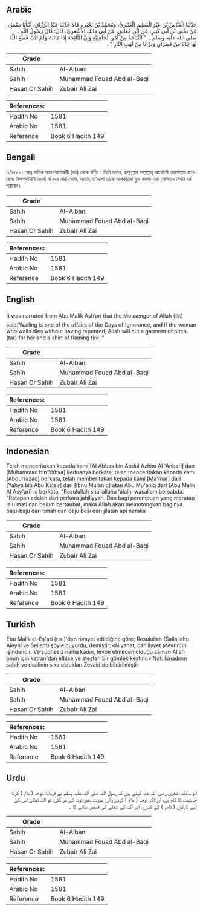 ## Arabic


<div dir="rtl" lang="ar" style={{fontSize:'larger',backgroundColor:'#f8f9fa',padding:20}}>
حَدَّثَنَا الْعَبَّاسُ بْنُ عَبْدِ الْعَظِيمِ الْعَنْبَرِيُّ، وَمُحَمَّدُ بْنُ يَحْيَى، قَالاَ حَدَّثَنَا عَبْدُ الرَّزَّاقِ، أَنْبَأَنَا مَعْمَرٌ، عَنْ يَحْيَى بْنِ أَبِي كَثِيرٍ، عَنِ ابْنِ مُعَانِقٍ، عَنْ أَبِي مَالِكٍ الأَشْعَرِيِّ، قَالَ: قَالَ رَسُولُ اللَّهِ ـ صلى الله عليه وسلم ـ ‏ "‏ النِّيَاحَةُ مِنْ أَمْرِ الْجَاهِلِيَّةِ وَإِنَّ النَّائِحَةَ إِذَا مَاتَتْ وَلَمْ تَتُبْ قَطَعَ اللَّهُ لَهَا ثِيَابًا مِنْ قَطِرَانٍ وَدِرْعًا مِنْ لَهَبِ النَّارِ ‏"‏ ‏.‏
</div>
<div style={{backgroundColor:'#f8f9fa',padding:20, marginBottom: 10}}><table> <thead> <tr> <th>Grade</th> <th></th> </tr> </thead> <tbody> <tr><td>Sahih</td><td>Al-Albani</td></tr><tr><td>Sahih</td><td>Muhammad Fouad Abd al-Baqi</td></tr><tr><td>Hasan Or Sahih</td><td>Zubair Ali Zai</td></tr></tbody></table><table> <thead> <tr> <th>References:</th> <th></th> </tr> </thead> <tbody><tr><td>Hadith No</td><td>1581</td></tr><tr><td>Arabic No</td><td>1581</td></tr><tr><td>Reference</td><td>Book 6 Hadith 149</td></tr></tbody></table></div>

## Bengali


<div dir="ltr" lang="bn" style={{fontSize:'larger',backgroundColor:'#f8f9fa',padding:20}}>
৩/১৫৮১। আবূ মালিক আল-আশআরী (রাঃ) থেকে বর্ণিত। তিনি বলেন, রাসূলুল্লাহ সাল্লাল্লাহু আলাইহি ওয়াসাল্লাম বলেছেনঃ বিলাপকারিণী তওবা না করে মারা গেলে, আল্লাহ্ তা‘আলা তাকে আলকাতরা যুক্ত কাপড় এবং লেলিহান শিখার বর্ম পরাবেন।
</div>
<div style={{backgroundColor:'#f8f9fa',padding:20, marginBottom: 10}}><table> <thead> <tr> <th>Grade</th> <th></th> </tr> </thead> <tbody> <tr><td>Sahih</td><td>Al-Albani</td></tr><tr><td>Sahih</td><td>Muhammad Fouad Abd al-Baqi</td></tr><tr><td>Hasan Or Sahih</td><td>Zubair Ali Zai</td></tr></tbody></table><table> <thead> <tr> <th>References:</th> <th></th> </tr> </thead> <tbody><tr><td>Hadith No</td><td>1581</td></tr><tr><td>Arabic No</td><td>1581</td></tr><tr><td>Reference</td><td>Book 6 Hadith 149</td></tr></tbody></table></div>

## English


<div dir="ltr" lang="en" style={{fontSize:'larger',backgroundColor:'#f8f9fa',padding:20}}>
It was narrated from Abu Malik Ash’ari that the Messenger of Allah (ﷺ) said:‘Wailing is one of the affairs of the Days of Ignorance, and if the woman who wails dies without having repented, Allah will cut a garment of pitch (tar) for her and a shirt of flaming fire.’”
</div>
<div style={{backgroundColor:'#f8f9fa',padding:20, marginBottom: 10}}><table> <thead> <tr> <th>Grade</th> <th></th> </tr> </thead> <tbody> <tr><td>Sahih</td><td>Al-Albani</td></tr><tr><td>Sahih</td><td>Muhammad Fouad Abd al-Baqi</td></tr><tr><td>Hasan Or Sahih</td><td>Zubair Ali Zai</td></tr></tbody></table><table> <thead> <tr> <th>References:</th> <th></th> </tr> </thead> <tbody><tr><td>Hadith No</td><td>1581</td></tr><tr><td>Arabic No</td><td>1581</td></tr><tr><td>Reference</td><td>Book 6 Hadith 149</td></tr></tbody></table></div>

## Indonesian


<div dir="ltr" lang="id" style={{fontSize:'larger',backgroundColor:'#f8f9fa',padding:20}}>
Telah menceritakan kepada kami [Al Abbas bin Abdul Azhim Al 'Anbari] dan [Muhammad bin Yahya] keduanya berkata; telah menceritakan kepada kami [Abdurrazaq] berkata, telah memberitakan kepada kami [Ma'mar] dari [Yahya bin Abu Katsir] dari [Ibnu Mu'aniq] atau Abu Mu'aniq dari [Abu Malik Al Asy'ari] ia berkata, "Rasulullah shallallahu 'alaihi wasallam bersabda: "Ratapan adalah dari perkara jahiliyyah. Dan bagi perempuan yang meratap lalu mati dan belum bertaubat, maka Allah akan memotongkan baginya baju-baju dari timah dan baju besi dari jilatan api neraka
</div>
<div style={{backgroundColor:'#f8f9fa',padding:20, marginBottom: 10}}><table> <thead> <tr> <th>Grade</th> <th></th> </tr> </thead> <tbody> <tr><td>Sahih</td><td>Al-Albani</td></tr><tr><td>Sahih</td><td>Muhammad Fouad Abd al-Baqi</td></tr><tr><td>Hasan Or Sahih</td><td>Zubair Ali Zai</td></tr></tbody></table><table> <thead> <tr> <th>References:</th> <th></th> </tr> </thead> <tbody><tr><td>Hadith No</td><td>1581</td></tr><tr><td>Arabic No</td><td>1581</td></tr><tr><td>Reference</td><td>Book 6 Hadith 149</td></tr></tbody></table></div>

## Turkish


<div dir="ltr" lang="tr" style={{fontSize:'larger',backgroundColor:'#f8f9fa',padding:20}}>
Ebu Malik el-Eş'ari (r.a.)'den rivayet edildiğine göre; Resulullah (Sallallahu Aleyhi ve Sellem) şöyle buyurdu, demiştir: «Niyahat, cahiliyyet (devrin)in işindendir. Ve şüphesiz naiha kadın, tevbe etmeden öldüğü zaman Allah onun için katran'dan elbise ve ateşten bir gömlek kestirir.» Not: İsnadının sahih ve ricalinin sika oldukları Zevaid'de bildirilmiştir
</div>
<div style={{backgroundColor:'#f8f9fa',padding:20, marginBottom: 10}}><table> <thead> <tr> <th>Grade</th> <th></th> </tr> </thead> <tbody> <tr><td>Sahih</td><td>Al-Albani</td></tr><tr><td>Sahih</td><td>Muhammad Fouad Abd al-Baqi</td></tr><tr><td>Hasan Or Sahih</td><td>Zubair Ali Zai</td></tr></tbody></table><table> <thead> <tr> <th>References:</th> <th></th> </tr> </thead> <tbody><tr><td>Hadith No</td><td>1581</td></tr><tr><td>Arabic No</td><td>1581</td></tr><tr><td>Reference</td><td>Book 6 Hadith 149</td></tr></tbody></table></div>

## Urdu


<div dir="rtl" lang="ur" style={{fontSize:'larger',backgroundColor:'#f8f9fa',padding:20}}>
ابو مالک اشعری رضی اللہ عنہ کہتے ہیں کہ رسول اللہ صلی اللہ علیہ وسلم نے فرمایا: نوحہ ( ماتم ) کرنا جاہلیت کا کام ہے، اور اگر نوحہ ( ماتم ) کرنے والی عورت بغیر توبہ کے مر گئی، تو اللہ تعالیٰ اس کے لیے تارکول ( ڈامر ) کے کپڑے، اور آگ کے شعلے کی قمیص بنائے گا ۔
</div>
<div style={{backgroundColor:'#f8f9fa',padding:20, marginBottom: 10}}><table> <thead> <tr> <th>Grade</th> <th></th> </tr> </thead> <tbody> <tr><td>Sahih</td><td>Al-Albani</td></tr><tr><td>Sahih</td><td>Muhammad Fouad Abd al-Baqi</td></tr><tr><td>Hasan Or Sahih</td><td>Zubair Ali Zai</td></tr></tbody></table><table> <thead> <tr> <th>References:</th> <th></th> </tr> </thead> <tbody><tr><td>Hadith No</td><td>1581</td></tr><tr><td>Arabic No</td><td>1581</td></tr><tr><td>Reference</td><td>Book 6 Hadith 149</td></tr></tbody></table></div>